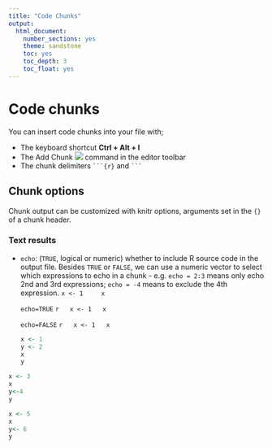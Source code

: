 ```yaml
---
title: "Code Chunks"
output:
  html_document:
    number_sections: yes
    theme: sandstone
    toc: yes
    toc_depth: 3
    toc_float: yes
---
```


# Code chunks
You can insert code chunks into your file with;

* The keyboard shortcut **Ctrl + Alt + I**
* The Add Chunk ![](Images/notebook-insert-chunk.png) command in the editor toolbar
* The chunk delimiters ` ```{r} ` and ` ``` `

## Chunk options
Chunk output can be customized with knitr options, arguments set in the `{}` of a chunk header.

### Text results

* `echo`: (`TRUE`, logical or numeric) whether to include R source code in the output file. Besides `TRUE` or `FALSE`, we can use a numeric vector to select which expressions to echo in a chunk - e.g. `echo = 2:3` means only echo 2nd and 3rd expressions; `echo = -4` means to exclude the 4th expression.
    ```
    x <- 1
    x
    ```
    
    `echo=TRUE`
    ```r
    x <- 1
    x
    ```
    
    `echo=FALSE`
    ```r
    x <- 1
    x
    ```

    
    ```r
    x <- 1
    y <- 2
    x
    y
    ```




```r
x <- 3
x
y<-4
y
```

```r
x <- 5
x
y<- 6
y
```


